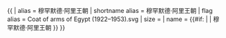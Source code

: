 {{ {{{1<noinclude>|country showdata</noinclude>}}}
| alias = 穆罕默德·阿里王朝
| shortname alias = 穆罕默德·阿里王朝
| flag alias = Coat of arms of Egypt (1922–1953).svg
| size = {{{size|}}}
| name =  {{#if: {{{name|}}} | {{{name|}}} | 穆罕默德·阿里王朝 }}
}}